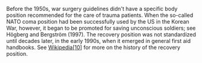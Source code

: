 Before the 1950s, war surgery guidelines didn't have a specific body position recommended for the care of trauma patients. When the so-called NATO coma position had been successfully used by the US in the Korean War, however, it began to be promoted for saving unconscious soldiers; see Högberg and Bergström (1997). The recovery position was not standardized until decades later, in the early 1990s, when it emerged in general first aid handbooks. See [Wikipedia[10]](https://en.wikipedia.org/wiki/Recovery_position) for more on the history of the recovery position.